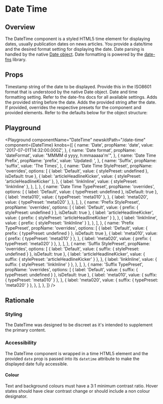 


# Date Time

## Overview

The DateTime component is a styled HTML5 time element for displaying dates, usually publication dates on news articles. You provide a date/time and the desired format setting for displaying the date.
Date parsing is handled by the native [Date object](https://developer.mozilla.org/en-US/docs/Web/JavaScript/Reference/Global_Objects/Date).
Date formatting is powered by the [date-fns](https://date-fns.org/v2.6.0/docs/format) library.

## Props

<LegacyBlock marginTop="sizing040">
  <Prop name="date" type="string | number" required>
    Timestamp string of the date to be displayed. Provide this in the ISO8601 format that is understood by the native <Link href="https://developer.mozilla.org/en-US/docs/Web/JavaScript/Reference/Global_Objects/Date">Date object</Link>.
  </Prop>
  <Prop name="dateFormat" type="string">
    Date and time formatting setting. Refer to the <Link href="https://date-fns.org/v2.6.0/docs/format">date-fns docs</Link> for all available settings.
  </Prop>
  <Prop name="prefix" type="string">
    Adds the provided string before the date.
  </Prop>
  <Prop name="suffix" type="string">
    Adds the provided string after the date.
  </Prop>
  <Prop name="overrides" type="object">
    If provided, overrides the respective presets for the component and provided elements.
    Refer to the defaults below for the object structure:
    <CodeFromDefaultPresets componentName="dateTime" />
  </Prop>
</LegacyBlock>

## Playground

<Playground
  componentName="DateTime"
  newskitPath="/date-time"
  component={DateTime}
  knobs={[
    {
      name: 'Date',
      propName: 'date',
      value: '2017-07-01T14:32:00.000Z',
    },
    {
      name: 'Date format',
      propName: 'dateFormat',
      value: "MMMM d yyyy, h:mmaaaaa'm'",
    },
    {
      name: 'Date Time Prefix',
      propName: 'prefix',
      value: 'Updated: ',
    },
    {
      name: 'Suffix',
      propName: 'suffix',
      value: 'The Times',
    },
    {
      name: 'Date Time StylePreset',
      propName: 'overrides',
      options: [
        {
          label: 'Default',
          value: {
            stylePreset: undefined
          },
          isDefault: true
        },
        {
          label: 'articleHeadlineKicker',
          value: {
            stylePreset: 'articleHeadlineKicker'
          },
        },
        {
          label: 'linkInline',
          value: {
            stylePreset: 'linkInline'
          },
        },
      ],
    },
    {
      name: 'Date Time TypePreset',
      propName: 'overrides',
      options: [
        {
          label: 'Default',
          value: {
            typePreset: undefined
          },
          isDefault: true
        },
        {
          label: 'meta010',
          value: {
            typePreset: 'meta010'
          },
        },
        {
          label: 'meta020',
          value: {
            typePreset: 'meta020'
          },
        },
      ],
    },
    {
      name: 'Prefix StylePreset',
      propName: 'overrides',
      options: [
        {
          label: 'Default',
          value: {
            prefix: {
              stylePreset: undefined
            }
          },
          isDefault: true
        },
        {
          label: 'articleHeadlineKicker',
          value: {
            prefix: {
              stylePreset: 'articleHeadlineKicker'
            }
          },
        },
        {
          label: 'linkInline',
          value: {
            prefix: {
              stylePreset: 'linkInline'
            }
          },
        },
      ],
    },
    {
      name: 'Prefix TypePreset',
      propName: 'overrides',
      options: [
        {
          label: 'Default',
          value: {
            prefix: {
              typePreset: undefined
            }
          },
          isDefault: true
        },
        {
          label: 'meta010',
          value: {
            prefix: {
              typePreset: 'meta010'
            }
          },
        },
        {
          label: 'meta020',
          value: {
            prefix: {
              typePreset: 'meta020'
            }
          },
        },
      ],
    },
    {
        name: 'Suffix StylePreset',
        propName: 'overrides',
        options: [
        {
          label: 'Default',
          value: {
            suffix: {
              stylePreset: undefined
            }
          },
          isDefault: true
        },
        {
          label: 'articleHeadlineKicker',
          value: {
            suffix: {
              stylePreset: 'articleHeadlineKicker'
            }
          },
        },
        {
          label: 'linkInline',
          value: {
            suffix: {
              stylePreset: 'linkInline'
            }
          },
        },
      ],
    },
    {
      name: 'Suffix TypePreset',
      propName: 'overrides',
      options: [
        {
          label: 'Default',
          value: {
            suffix: {
              typePreset: undefined
            }
          },
          isDefault: true
        },
        {
          label: 'meta010',
          value: {
            suffix: {
              typePreset: 'meta010'
            }
          },
        },
        {
          label: 'meta020',
          value: {
            suffix: {
              typePreset: 'meta020'
            }
          },
        },
      ],
    },
  ]}
/>

## Rationale

### Styling

The DateTime was designed to be discreet as it's intended to supplement the primary content.

### Accessibility

The DateTime component is wrapped in a time HTML5 element and the provided `date` prop is passed into its `datetime` attribute to make the displayed date fully accessible.

#### Colour

Text and background colours must have a 3:1 minimum contrast ratio.
Hover states should have clear contrast change or should include a non colour designator.
